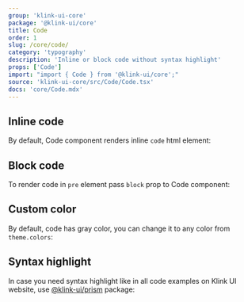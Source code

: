 ```yaml
---
group: 'klink-ui-core'
package: '@klink-ui/core'
title: Code
order: 1
slug: /core/code/
category: 'typography'
description: 'Inline or block code without syntax highlight'
props: ['Code']
import: "import { Code } from '@klink-ui/core';"
source: 'klink-ui-core/src/Code/Code.tsx'
docs: 'core/Code.mdx'
---
```



## Inline code

By default, Code component renders inline `code` html element:

<Demo data={CodeDemos.inline} />

## Block code

To render code in `pre` element pass `block` prop to Code component:

<Demo data={CodeDemos.block} />

## Custom color

By default, code has gray color, you can change it to any color from `theme.colors`:

<Demo data={CodeDemos.colors} />

## Syntax highlight

In case you need syntax highlight like in all code examples on Klink UI website,
use [@klink-ui/prism](/others/prism/) package:

<Demo data={PrismDemos.usage} />
